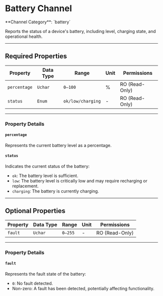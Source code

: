 
# Battery Channel

<Callout type="info">
	**Channel Category**: `battery`
</Callout>

Reports the status of a device's battery, including level, charging state, and operational health.

---

## Required Properties

| **Property** | **Data Type** | **Range**         | **Unit** | **Permissions** |
|--------------|---------------|-------------------|----------|-----------------|
| `percentage` | `Uchar`       | `0–100`           | %        | RO (Read-Only)  |
| `status`     | `Enum`        | `ok/low/charging` | -        | RO (Read-Only)  |

---

### Property Details

#### `percentage`

Represents the current battery level as a percentage.

#### `status`

Indicates the current status of the battery:

- `ok`: The battery level is sufficient.
- `low`: The battery level is critically low and may require recharging or replacement.
- `charging`: The battery is currently charging.

---

## Optional Properties

| **Property** | **Data Type** | **Range** | **Unit** | **Permissions** |
|--------------|---------------|-----------|----------|-----------------|
| `fault`      | `Uchar`       | `0–255`   | -        | RO (Read-Only)  |

---

### Property Details

#### `fault`

Represents the fault state of the battery:

- `0`: No fault detected.
- Non-zero: A fault has been detected, potentially affecting functionality.
